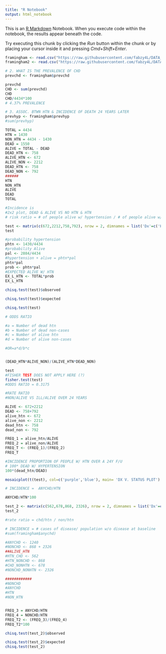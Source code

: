 ```yaml
---
title: "R Notebook"
output: html_notebook
---
```


This is an [R Markdown](http://rmarkdown.rstudio.com) Notebook. When you execute code within the notebook, the results appear beneath the code. 

Try executing this chunk by clicking the *Run* button within the chunk or by placing your cursor inside it and pressing *Cmd+Shift+Enter*. 

```r
framingham <- read.csv("https://raw.githubusercontent.com/fabzy4L/DATA_ANALYTICS/main/FRAMINGHAM/CSV/FRAMINGHAM_DATAFRAME.csv")
framingham2 <- read.csv("https://raw.githubusercontent.com/fabzy4L/DATA_ANALYTICS/main/FRAMINGHAM/CSV/framingham.csv")
```

```r
# 2. WHAT IS THE PREVALENCE OF CHD 
prevchd <- framingham$prevchd
```


```r
prevchd
CHD <- sum(prevchd)
CHD
CHD/4434*100
# 4.37% PREVALENCE
```


```r
# 3. ASSOC. BTWN HTN & INCIDENCE OF DEATH 24 YEARS LATER
prevhyp <- framingham$prevhyp
#sum(prevhyp)

TOTAL = 4434
HTN = 1430
NON_HTN = 4434 - 1430
DEAD = 1550
ALIVE = TOTAL - DEAD
DEAD_HTN <- 758
ALIVE_HTN <- 672
ALIVE_NON <- 2212
DEAD_HTN <- 758
DEAD_NON <- 792
######
HTN
NON_HTN
ALIVE
DEAD
TOTAL
```
```r
#Incidence is 
#2x2 plot, DEAD & ALIVE VS NO HTN & HTN
# risk ratio = # of people alive w/ hypertension / # of people alive w/o hypertension

test <- matrix(c(672,2212,758,792), nrow = 2, dimnames = list('Dx'=c('Hypertension',"Non-Case"), 'Status'=c('Alive','Dead')))
test

```


```r
#probability hypertension
phtn <- 1430/4434
#probability Alive
pal <- 2884/4434
#hypertension + alive = phtn*pal
phtn*pal
prob <- phtn*pal
#EXPECTED ALIVE W/ HTN
EX_L_HTN <- TOTAL*prob
EX_L_HTN
```


```r
chisq.test(test)$observed
```


```r
chisq.test(test)$expected
```


```r
chisq.test(test)
```


```r

# ODDS RATIO 

#a = Number of dead htn
#b = Number of dead non-cases
#c = Number of alive htn
#d = Number of alive non-cases

#OR=a*d/b*c


(DEAD_HTN*ALIVE_NON)/(ALIVE_HTN*DEAD_NON)

```


```r
test
#FISHER TEST DOES NOT APPLY HERE (?)
fisher.test(test)
#ODDS RATIO = 0.3175
```

```r
#RATE RATIO
#NON/ALIVE VS ILL/ALIVE OVER 24 YEARS

ALIVE <- 672+2212
DEAD <- 758+792
alive_htn <- 672
alive_non <- 2212
dead_htn <- 758
dead_non <- 792

FREQ_1 = alive_htn/ALIVE
FREQ_2 = alive_non/ALIVE
FREQ_T <- (FREQ_1)/(FREQ_2)
FREQ_T
```

```r
#INCIDENCE PROPORTION OF PEOPLE W/ HTN OVER A 24Y F/U
# 100* DEAD W/ HYPERTENSION
100*(dead_htn/DEAD)

```
```r
mosaicplot(t(test), col=c('purple','blue'), main= 'DX V. STATUS PLOT')

```

```r
# INCIDENCE =  ANYCHD/HTN

ANYCHD/HTN*100
```


```r
test_2 <- matrix(c(562,678,868, 2326), nrow = 2, dimnames = list('Dx'=c('Hypertension',"Non-Case"), 'Status'=c('CHD','NON CHD')))
test_2
```


```r

#rate ratio = chd/htn / non/htn

# INCIDENCE = # cases of disease/ population w/o disease at baseline
#sum(framingham$anychd)

#ANYCHD <- 1240
#NONCHD <- 868 + 2326
##ALIVE_HTN
#HTN_CHD <- 562
#HTN_NONCHD <- 868
#CHD_NONHTN <- 678
#NONCHD_NONHTN <- 2326

############
#NONCHD
#ANYCHD
#HTN
#NON_HTN


FREQ_3 = ANYCHD/HTN
FREQ_4 = NONCHD/HTN
FREQ_T2 <- (FREQ_3)/(FREQ_4)
FREQ_T2*100


```


```r
chisq.test(test_2)$observed

chisq.test(test_2)$expected
chisq.test(test_2)
```